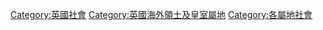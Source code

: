 [[Category:英國社會|Category:英國社會]]
[[Category:英國海外領土及皇室屬地|Category:英國海外領土及皇室屬地]]
[[Category:各屬地社會|Category:各屬地社會]]
